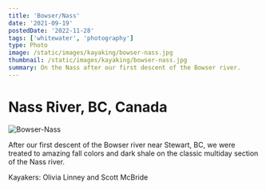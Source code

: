 ```yaml
---
title: 'Bowser/Nass'
date: '2021-09-19'
postedDate: '2022-11-28'
tags: ['whitewater', 'photography']
type: Photo
image: /static/images/kayaking/bowser-nass.jpg
thumbnail: /static/images/kayaking/bowser-nass.jpg
summary: On the Nass after our first descent of the Bowser river.
---
```


# Nass River, BC, Canada

![Bowser-Nass](/static/images/kayaking/bowser-nass.jpg)

After our first descent of the Bowser river near Stewart, BC, we were treated to amazing fall colors and dark shale on the classic multiday section of the Nass river.

Kayakers: Olivia Linney and Scott McBride
